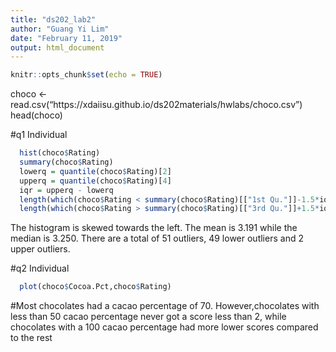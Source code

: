 ```yaml
---
title: "ds202_lab2"
author: "Guang Yi Lim"
date: "February 11, 2019"
output: html_document
---
```


```r
knitr::opts_chunk$set(echo = TRUE)
```
choco <-read.csv("https://xdaiisu.github.io/ds202materials/hwlabs/choco.csv")
head(choco)

#q1 Individual
```r
  hist(choco$Rating)
  summary(choco$Rating)
  lowerq = quantile(choco$Rating)[2]
  upperq = quantile(choco$Rating)[4]
  iqr = upperq - lowerq
  length(which(choco$Rating < summary(choco$Rating)[["1st Qu."]]-1.5*iqr))
  length(which(choco$Rating > summary(choco$Rating)[["3rd Qu."]]+1.5*iqr))
```
The histogram is skewed towards the left. The mean is 3.191 while the median is 3.250. There are a total of 51 outliers, 49 lower outliers and 2 upper outliers. 

#q2 Individual
```r
  plot(choco$Cocoa.Pct,choco$Rating)
```
#Most chocolates had a cacao percentage of 70. However,chocolates with less than 50 cacao percentage never got a score less than 2, while chocolates with a 100 cacao percentage had more lower scores compared to the rest
